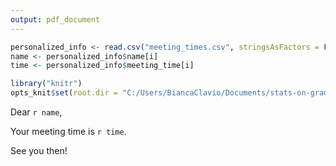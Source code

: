 ```yaml
---
output: pdf_document
---
```

 
```r
personalized_info <- read.csv("meeting_times.csv", stringsAsFactors = FALSE)
name <- personalized_info$name[i]
time <- personalized_info$meeting_time[i]

library("knitr")
opts_knit$set(root.dir = "C:/Users/BiancaClavio/Documents/stats-on-grades/examples")
```
 
Dear `r name`,
 
Your meeting time is `r time`.
 
See you then!